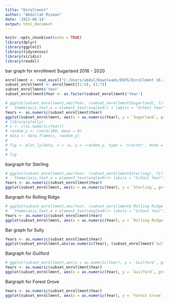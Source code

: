 ```yaml
---
title: "Enrollment"
author: "Abdullah Rizwan"
date: '2022-06-14'
output: html_document
---
```




```r
knitr::opts_chunk$set(echo = TRUE)
library(dplyr)
library(ggplot2)
library(tidycensus)
library(viridis)
library(readxl)
```

bar graph for enrollment Sugarland 2016 - 2020
```r
enrollment <- read_excel("C:/Users/abdul/Downloads/DSPG/Enrollment 16-20.xlsx",skip=0,col_names=TRUE)
subset_enrollment <- enrollment[(1:4), (1:7)]
subset_enrollment$'Year'
subset_enrollment$Year <- as.factor(subset_enrollment$'Year')

# ggplot(subset_enrollment,aes(Year, (subset_enrollment$Sugarland), fill = Year)) + geom_col(width =0.25) +
#   theme(axis.text.x = element_text(angle=0)) + labs(x = "School Year", y = "Number of Students", caption = " Source : Virginia Department of Education", title = 'Total Enrollment of Sugarland Elementary')
Years <- as.numeric(subset_enrollment$Year)
ggplot(subset_enrollment, aes(x = as.numeric(Year), y = `Sugarland`, group_by = Years, color = 'Sugarland'), size = 4) + geom_line(size = 2, color = 'skyblue') + geom_point(size = 3, color = 'lightgreen')+ scale_x_discrete(limits = subset_enrollment$Year) + theme(legend.position = "none", axis.text.x = element_text(angle=0))+ labs(x = "School Year", y = "Number of Students", caption = " Source : Virginia Department of Education", title = "Total Enrollment of Sugarland Elementary")+ scale_y_continuous(limits = c(500,600))+ theme(panel.background = element_rect(fill = "grey95"))
# library(plotly)
# x <- c(as.numeric(Year))
# random_y <- rnorm(100, mean = 0)
# data <- data.frame(x, random_y)
# 
# fig <- plot_ly(data, x = ~x, y = ~random_y, type = 'scatter', mode = 'lines')
# 
# fig
```
bargraph for Sterling
```r
# ggplot(subset_enrollment,aes(Year, (subset_enrollment$Sterling), fill = Year)) + geom_col(width = 0.25) +
#   theme(axis.text.x = element_text(angle=0))+ labs(x = "School Year", y = "Number of Students", caption = " Source : Virginia Department of Education", title = "Total Enrollment of Sterling Elementary")
Years <- as.numeric(subset_enrollment$Year)
ggplot(subset_enrollment, aes(x = as.numeric(Year), y = `Sterling`, group_by = Years, color = Years)) + geom_line(color = 'skyblue',size = 2) + geom_point(size = 3, color = 'lightgreen')+ scale_x_discrete(limits = subset_enrollment$Year) + theme(legend.position = "none", axis.text.x = element_text(angle=0))+ labs(x = "School Year", y = "Number of Students", caption = " Source : Virginia Department of Education", title = "Total Enrollment of Sterling Elementary")+ scale_y_continuous(limits = c(400,600))+ theme(panel.background = element_rect(fill = "grey95"))
```
Bargraph for Rolling Ridge
```r
# ggplot(subset_enrollment,aes(Year, (subset_enrollment$`Rolling Ridge`), fill = Year)) + geom_col(width = 0.25) +
#   theme(axis.text.x = element_text(angle=0))+ labs(x = "School Year", y = "Number of Students", caption = " Source : Virginia Department of Education", title = 'Total Enrollment of Rolling Ridge Elementary')
Years <- as.numeric(subset_enrollment$Year)
ggplot(subset_enrollment, aes(x = as.numeric(Year), y = `Rolling Ridge`, group_by = Years, color = Years)) + geom_line(size = 2, color = 'skyblue') + geom_point(size = 3, color = 'black')+ scale_x_discrete(limits = subset_enrollment$Year) + theme(legend.position = "none", axis.text.x = element_text(angle=0))+ labs(x = "School Year", y = "Number of Students", caption = " Source : Virginia Department of Education", title = "Total Enrollment of Rolling Ridge Elementary")+ scale_y_continuous(limits = c(500,600))+ theme(panel.background = element_rect(fill = "grey95"))
```
Bar graph for Sully
```r
Years <- as.numeric(subset_enrollment$Year)
ggplot(subset_enrollment,aes(as.numeric(Year), (subset_enrollment$`Sully`),group_by=Years,color=Years)) +geom_line(size = 2, color = 'skyblue') + geom_point(size = 3, color = 'black')+ scale_x_discrete(limits = subset_enrollment$Year)+ theme(legend.position = "none") + labs(x = "School Year", y = "Number of Students", caption = " Source : Virginia Department of Education", title = "Total Enrollment of Sully Elementary") + scale_y_continuous(limits = c(300,500))+ theme(panel.background = element_rect(fill = "grey95"))
```

Bargraph for Guilford
```r
    
# ggplot(subset_enrollment,aes(x = as.numeric(Year), y = `Guilford`, group_by = Years, color = Years)) +geom_line() + geom_point() + scale_x_discrete(limits = subset+enrollment$Year) + theme(legend.position "none",axis.text.x = element_text(angle=0))+ labs(x = "School Year", y = "Number of Students", caption = " Source : Virginia Department of Education", title = "Total Enrollment of Guilford Elementary")
Years <- as.numeric(subset_enrollment$Year)
ggplot(subset_enrollment, aes(x = as.numeric(Year), y = `Guilford`, group_by = Years, color = Years)) + geom_line(size = 2, color = 'skyblue') + geom_point(size = 3, color = 'black')+ scale_x_discrete(limits = subset_enrollment$Year) + theme(legend.position = "none", axis.text.x = element_text(angle=0))+ labs(x = "School Year", y = "Number of Students", caption = " Source : Virginia Department of Education", title = "Total Enrollment of Guilford Elementary")+ scale_y_continuous(limits = c(500,600))+ theme(panel.background = element_rect(fill = "grey95"))
```
Bargraph for Forest Grove
```r
Years <- as.numeric(subset_enrollment$Year)
ggplot(subset_enrollment, aes(x = as.numeric(Year), y = `Forest Grove`, group_by = Years, color = Years)) + geom_line(size = 2, color = 'lightblue') + geom_point(size = 3, color = 'black')+ scale_x_discrete(limits = subset_enrollment$Year) + theme(legend.position = "none", axis.text.x = element_text(angle=0))+ labs(x = "School Year", y = "Number of Students", caption = " Source : Virginia Department of Education", title = "Total Enrollment of Forest Grove Elementary")+ scale_y_continuous(limits = c(500,600))+ theme(panel.background = element_rect(fill = "grey95"))
```

